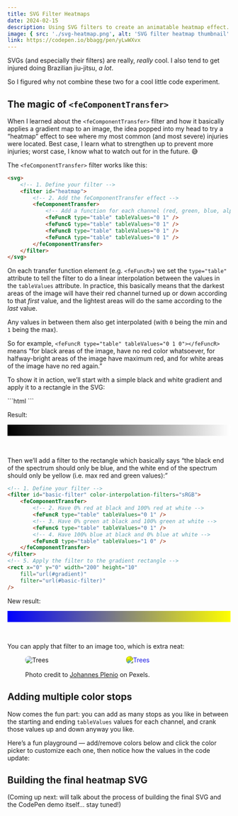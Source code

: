 ```yaml
---
title: SVG Filter Heatmaps
date: 2024-02-15
description: Using SVG filters to create an animatable heatmap effect.
image: { src: './svg-heatmap.png', alt: 'SVG filter heatmap thumbnail' }
link: https://codepen.io/bbagg/pen/yLwWXvx
---
```



SVGs (and especially their filters) are really, *really* cool. I also tend to get injured doing Brazilian jiu-jitsu, *a lot*.

So I figured why not combine these two for a cool little code experiment.

## The magic of `<feComponentTransfer>`

When I learned about the `<feComponentTransfer>` filter and how it basically applies a gradient map to an image, the idea popped into my head to try a “heatmap” effect to see where my most common (and most severe) injuries were located. Best case, I learn what to strengthen up to prevent more injuries; worst case, I know what to watch out for in the future. 😅

The `<feComponentTransfer>` filter works like this:

```html
<svg>
    <!-- 1. Define your filter -->
    <filter id="heatmap">
        <!-- 2. Add the feComponentTransfer effect -->
        <feComponentTransfer>
            <!-- Add a function for each channel (red, green, blue, alpha) -->
            <feFuncR type="table" tableValues="0 1" />
            <feFuncG type="table" tableValues="0 1" />
            <feFuncB type="table" tableValues="0 1" />
            <feFuncA type="table" tableValues="0 1" />
        </feComponentTransfer>
    </filter>
</svg>
```

On each transfer function element (e.g. `<feFuncR>`) we set the `type="table"` attribute to tell the filter to do a linear interpolation between the values in the `tableValues` attribute. In practice, this basically means that the darkest areas of the image will have their red channel turned up or down according to that *first* value, and the lightest areas will do the same according to the *last* value.

Any values in between them also get interpolated (with `0` being the min and `1` being the max).

So for example, `<feFuncR type="table" tableValues="0 1 0"></feFuncR>` means “for black areas of the image, have no red color whatsoever, for halfway-bright areas of the image have maximum red, and for white areas of the image have no red again.”

<p>To show it in action, we’ll start with a simple black and white gradient and apply it to a rectangle in the SVG:</p>
```html
<linearGradient id="gradient">
    <stop stop-color="black" offset="0%" />
    <stop stop-color="white" offset="100%" />
</linearGradient>
<rect width="200" height="10" fill="url(#gradient)" />
```

Result:

<svg viewBox="0 0 200 10" style="margin-bottom: 2rem;">
    <linearGradient id="bw-gradient">
        <stop stop-color="black" offset="0%" />
        <stop stop-color="white" offset="100%" />
    </linearGradient>
    <rect id="svgRect" x="0" y="0" width="200" height="10" fill="url(#bw-gradient)" />
</svg>

Then we’ll add a filter to the rectangle which basically says “the black end of the spectrum should only be blue, and the white end of the spectrum should only be yellow (i.e. max red and green values):”

```html
<!-- 1. Define your filter -->
<filter id="basic-filter" color-interpolation-filters="sRGB">
    <feComponentTransfer>
        <!-- 2. Have 0% red at black and 100% red at white -->
        <feFuncR type="table" tableValues="0 1" />
        <!-- 3. Have 0% green at black and 100% green at white -->
        <feFuncG type="table" tableValues="0 1" />
        <!-- 4. Have 100% blue at black and 0% blue at white -->
        <feFuncB type="table" tableValues="1 0" />
    </feComponentTransfer>
</filter>
<!-- 5. Apply the filter to the gradient rectangle -->
<rect x="0" y="0" width="200" height="10"
    fill="url(#gradient)"
    filter="url(#basic-filter)"
/>
```

New result:

<svg viewBox="0 0 200 10" style="margin-bottom: 2rem;">
    <filter id="basic-filter" color-interpolation-filters="sRGB">
        <feComponentTransfer>
            <feFuncR type="table" tableValues="0 1" />
            <feFuncG type="table" tableValues="0 1" />
            <feFuncB type="table" tableValues="1 0" />
        </feComponentTransfer>
    </filter>
    <use href="#svgRect" filter="url(#basic-filter)" />
</svg>

You can apply that filter to an image too, which is extra neat:

<figure>
    <div style="display: grid; gap: 2rem; grid-template-columns: 1fr 1fr; margin-bottom: 1rem;">
        <Image src={Trees} alt="Trees" style="border-radius: 0.5rem;" />
        <Image src={Trees} alt="Trees" style="border-radius: 0.5rem; filter: url(#basic-filter);" />
    </div>
    <figcaption>Photo credit to <a href="https://www.pexels.com/@jplenio/" target="_blank" rel="noreferrer nofollow noopener">Johannes Plenio</a> on Pexels.</figcaption>
</figure>


## Adding multiple color stops

Now comes the fun part: you can add as many stops as you like in between the starting and ending `tableValues` values for each channel, and crank those values up and down anyway you like.

Here’s a fun playground — add/remove colors below and click the color picker to customize each one, then notice how the values in the code update:

<Visualizer />

## Building the final heatmap SVG

(Coming up next: will talk about the process of building the final SVG and the CodePen demo itself... stay tuned!)